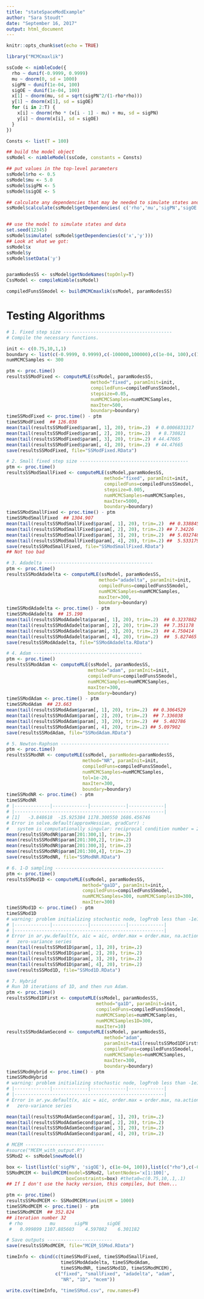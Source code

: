 ```yaml
---
title: "stateSpaceModExample"
author: "Sara Stoudt"
date: "September 16, 2017"
output: html_document
---
```


```r
knitr::opts_chunk$set(echo = TRUE)
```

```r
library("MCMCmaxlik")
```

```r
ssCode <- nimbleCode({
  rho ~ dunif(-0.9999, 0.9999)
  mu ~ dnorm(0, sd = 1000)
  sigPN ~ dunif(1e-04, 100)
  sigOE ~ dunif(1e-04, 100)
  x[1] ~ dnorm(mu, sd = sqrt(sigPN^2/(1-rho*rho)))
  y[1] ~ dnorm(x[1], sd = sigOE)
  for (i in 2:T) {
    x[i] ~ dnorm(rho * (x[i - 1] - mu) + mu, sd = sigPN)
    y[i] ~ dnorm(x[i], sd = sigOE)
  }
})

Consts <- list(T = 100)

## build the model object
ssModel <- nimbleModel(ssCode, constants = Consts)

## put values in the top-level parameters
ssModel$rho <- 0.5
ssModel$mu <- 5.0
ssModel$sigPN <- 5
ssModel$sigOE <- 5

## calculate any dependencies that may be needed to simulate states and data
ssModel$calculate(ssModel$getDependencies( c('rho','mu','sigPN','sigOE'), determOnly = TRUE))


## use the model to simulate states and data
set.seed(12345)
ssModel$simulate( ssModel$getDependencies(c('x','y')))
## Look at what we got:
ssModel$x
ssModel$y
ssModel$setData('y')


paramNodesSS <- ssModel$getNodeNames(topOnly=T)
CssModel <- compileNimble(ssModel)
```

```r
compiledFunsSSmodel <- buildMCMCmaxlik(ssModel, paramNodesSS)
```


# Testing Algorithms

```r
# 1. Fixed step size ----------------------------------------
# Compile the necessary functions.

init <- c(0.75,10,1,1)
boundary <- list(c(-0.9999, 0.9999),c(-100000,100000),c(1e-04, 100),c(1e-04, 100))
numMCMCSamples <- 300

ptm <- proc.time()
resultsSSModFixed <- computeMLE(ssModel, paramNodesSS,
                               method="fixed", paramInit=init,
                               compiledFuns=compiledFunsSSmodel,
                               stepsize=0.05,
                               numMCMCSamples=numMCMCSamples,
                               maxIter=500,
                               boundary=boundary)
timeSSModFixed <- proc.time() - ptm
timeSSModFixed  ## 126.038  
mean(tail(resultsSSModFixed$param[, 1], 20), trim=.2)  # 0.0006831317
mean(tail(resultsSSModFixed$param[, 2], 20), trim=.2)   # 8.730821
mean(tail(resultsSSModFixed$param[, 3], 20), trim=.2) # 44.47665
mean(tail(resultsSSModFixed$param[, 4], 20), trim=.2)  # 44.47665
save(resultsSSModFixed, file="SSModFixed.RData")
```

```r
# 2. Small fixed step size ----------------------------------------
ptm <- proc.time()
resultsSSModSmallFixed <- computeMLE(ssModel,paramNodesSS,
                                    method="fixed", paramInit=init,
                                    compiledFuns=compiledFunsSSmodel,
                                    stepsize=0.005,
                                    numMCMCSamples=numMCMCSamples,
                                    maxIter=5000,
                                    boundary=boundary)
timeSSModSmallFixed <- proc.time() - ptm
timeSSModSmallFixed  ## 1304.907 
mean(tail(resultsSSModSmallFixed$param[, 1], 20), trim=.2)  ## 0.3388454
mean(tail(resultsSSModSmallFixed$param[, 2], 20), trim=.2) ## 7.34226
mean(tail(resultsSSModSmallFixed$param[, 3], 20), trim=.2)  ## 5.032748
mean(tail(resultsSSModSmallFixed$param[, 4], 20), trim=.2) ##  5.533179
save(resultsSSModSmallFixed, file="SSModSmallFixed.RData")
## Not too bad
```

```r
# 3. Adadelta ----------------------------------------
ptm <- proc.time()
resultsSSModAdadelta <- computeMLE(ssModel, paramNodesSS,
                                  method="adadelta", paramInit=init,
                                  compiledFuns=compiledFunsSSmodel,
                                  numMCMCSamples=numMCMCSamples,
                                  maxIter=300,
                                  boundary=boundary)
timeSSModAdadelta <- proc.time() - ptm
timeSSModAdadelta  ## 15.190 
mean(tail(resultsSSModAdadelta$param[, 1], 20), trim=.2)  ## 0.3237882
mean(tail(resultsSSModAdadelta$param[, 2], 20), trim=.2)  ## 7.351178
mean(tail(resultsSSModAdadelta$param[, 3], 20), trim=.2)  ## 4.750414
mean(tail(resultsSSModAdadelta$param[, 4], 20), trim=.2)  ##  5.827465
save(resultsSSModAdadelta, file="SSModAdadelta.RData")

```

```r

# 4. Adam ----------------------------------------
ptm <- proc.time()
resultsSSModAdam <- computeMLE(ssModel, paramNodesSS,
                              method="adam", paramInit=init,
                              compiledFuns=compiledFunsSSmodel,
                              numMCMCSamples=numMCMCSamples,
                              maxIter=300,
                              boundary=boundary)
timeSSModAdam <- proc.time() - ptm
timeSSModAdam  ## 23.663 
mean(tail(resultsSSModAdam$param[, 1], 20), trim=.2)  ## 0.3064529
mean(tail(resultsSSModAdam$param[, 2], 20), trim=.2)  ## 7.336038
mean(tail(resultsSSModAdam$param[, 3], 20), trim=.2)  ##  5.402786
mean(tail(resultsSSModAdam$param[, 4], 20), trim=.2) ## 5.097902
save(resultsSSModAdam, file="SSModAdam.RData")

```

```r
# 5. Newton-Raphson ----------------------------------------
ptm <- proc.time()
resultsSSModNR <- computeMLE(ssModel, paramNodes=paramNodesSS,
                            method="NR", paramInit=init,
                            compiledFuns=compiledFunsSSmodel,
                            numMCMCSamples=numMCMCSamples,
                            tol=1e-20,
                            maxIter=300,
                            boundary=boundary)
timeSSModNR <- proc.time() - ptm
timeSSModNR 
# |-------------|-------------|-------------|-------------|
# |-------------------------------------------------------|
# [1]   -3.848618  -15.925384 1178.300550 1686.456746
# Error in solve.default(approxHessian, gradCurr) : 
#   system is computationally singular: reciprocal condition number = 2.09322e-17
mean(resultsSSModNR$param[201:300,1], trim=.2)
mean(resultsSSModNR$param[201:300,2], trim=.2) 
mean(resultsSSModNR$param[201:300,3], trim=.2)
mean(resultsSSModNR$param[201:300,4], trim=.2) 
save(resultsSSModNR, file="SSModNR.RData")
```

```r
# 6. 1-D sampling ----------------------------------------
ptm <- proc.time()
resultsSSMod1D <- computeMLE(ssModel, paramNodesSS,
                            method="ga1D", paramInit=init,
                            compiledFuns=compiledFunsSSmodel,
                            numMCMCSamples=300, numMCMCSamples1D=300, 
                            maxIter=300)
timeSSMod1D <- proc.time() - ptm
timeSSMod1D  
# warning: problem initializing stochastic node, logProb less than -1e12
# |-------------|-------------|-------------|-------------|
# |-------------------------------------------------------|
# Error in ar.yw.default(x, aic = aic, order.max = order.max, na.action = na.action,  : 
#   zero-variance series
mean(tail(resultsSSMod1D$param[, 1], 20), trim=.2)  
mean(tail(resultsSSMod1D$param[, 2], 20), trim=.2)  
mean(tail(resultsSSMod1D$param[, 3], 20), trim=.2)
mean(tail(resultsSSMod1D$param[, 4], 20), trim=.2) 
save(resultsSSMod1D, file="SSMod1D.RData")

```


```r
# 7. Hybrid
# Run 10 iterations of 1D, and then run Adam.
ptm <- proc.time()
resultsSSMod1DFirst <- computeMLE(ssModel, paramNodesSS,
                                 method="ga1D", paramInit=init,
                                 compiledFuns=compiledFunsSSmodel,
                                 numMCMCSamples=numMCMCSamples, 
                                 numMCMCSamples1D=300, 
                                 maxIter=10)
resultsSSModAdamSecond <- computeMLE(ssModel, paramNodesSS,
                                    method="adam", 
                                    paramInit=tail(resultsSSMod1DFirst$param, 1),
                                    compiledFuns=compiledFunsSSmodel,
                                    numMCMCSamples=numMCMCSamples,
                                    maxIter=300,
                                    boundary=boundary)
timeSSModHybrid <- proc.time() - ptm
timeSSModHybrid 
# warning: problem initializing stochastic node, logProb less than -1e12
# |-------------|-------------|-------------|-------------|
# |-------------------------------------------------------|
# Error in ar.yw.default(x, aic = aic, order.max = order.max, na.action = na.action,  : 
#   zero-variance series

mean(tail(resultsSSModAdamSecond$param[, 1], 20), trim=.2)  
mean(tail(resultsSSModAdamSecond$param[, 2], 20), trim=.2)  
mean(tail(resultsSSModAdamSecond$param[, 3], 20), trim=.2)  
mean(tail(resultsSSModAdamSecond$param[, 4], 20), trim=.2) 

```

```r
# MCEM -----------------------------
#source("MCEM_with_output.R")
SSMod2 <- ssModel$newModel()

box <- list(list(c('sigPN', 'sigOE'), c(1e-04, 100)),list(c("rho"),c(-0.9999, 0.9999)),list(c("mu"),c(-Inf,Inf)))
SSModMCEM <- buildMCEM(model=SSMod2, latentNodes='x[1:100]',
                      boxConstraints=box) #theta0=c(0.75,10,.1,.1)
## If I don't use the hacky version, this compiles, but then...

ptm <- proc.time()
resultsSSModMCEM <- SSModMCEM$run(initM = 1000)
timeSSModMCEM <- proc.time() - ptm
timeSSModMCEM  ## 352.824 
## iteration number 32
 # rho          mu       sigPN       sigOE 
 #   0.999899 1107.885603    4.597082    6.301182 

# Save outputs ------------------------
save(resultsSSModMCEM, file="MCEM_SSMod.RData")
```

```r
timeInfo <- cbind(c(timeSSModFixed, timeSSModSmallFixed,
                    timeSSModAdadelta, timeSSModAdam,
                    timeSSModNR, timeSSMod1D, timeSSModMCEM),
                  c("fixed", "smallFixed", "adadelta", "adam",
                    "NR", "1D", "mcem"))

write.csv(timeInfo, "timeSSMod.csv", row.names=F)

```